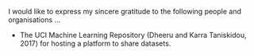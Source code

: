 \chapter{Acknowledgements}

I would like to express my sincere gratitude to the following people
and organisations ...

- The UCI Machine Learning Repository (Dheeru and Karra Taniskidou, 2017) for hosting a platform to share datasets.
